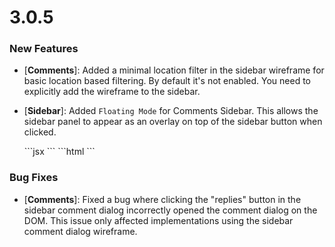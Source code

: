 # 3.0.5

### New Features

- [**Comments**]: Added a minimal location filter in the sidebar wireframe for basic location based filtering. By default it's not enabled. You need to explicitly add the wireframe to the sidebar.
- [**Sidebar**]: Added `Floating Mode` for Comments Sidebar. This allows the sidebar panel to appear as an overlay on top of the sidebar button when clicked.

  <Tabs>
  <Tab title="React / Next.js">
  ```jsx
  <VeltSidebarButton floatingMode={true} />
  ```
  </Tab>
  <Tab title="Other Frameworks">
  ```html
  <velt-sidebar-button floating-mode="true"></velt-sidebar-button>
  ```
  </Tab>
  </Tabs>

### Bug Fixes

- [**Comments**]: Fixed a bug where clicking the "replies" button in the sidebar comment dialog incorrectly opened the comment dialog on the DOM. This issue only affected implementations using the sidebar comment dialog wireframe.



